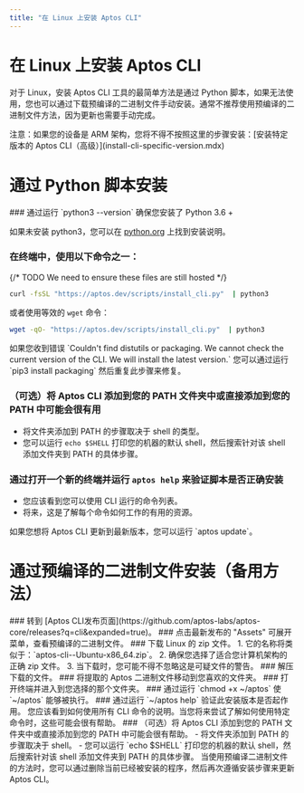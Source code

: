 ```yaml
---
title: "在 Linux 上安装 Aptos CLI"
---
```



# 在 Linux 上安装 Aptos CLI

对于 Linux，安装 Aptos CLI 工具的最简单方法是通过 Python 脚本，如果无法使用，您也可以通过下载预编译的二进制文件手动安装。通常不推荐使用预编译的二进制文件方法，因为更新也需要手动完成。

<Callout type="warning">
注意：如果您的设备是 ARM 架构，您将不得不按照这里的步骤安装：[安装特定版本的 Aptos CLI（高级）](install-cli-specific-version.mdx)
</Callout>

# 通过 Python 脚本安装

<Steps>
### 通过运行 `python3 --version` 确保您安装了 Python 3.6 +

如果未安装 python3，您可以在 [python.org](http://python.org) 上找到安装说明。

### 在终端中，使用以下命令之一：

{/* TODO We need to ensure these files are still hosted */}

```bash filename="Terminal"
curl -fsSL "https://aptos.dev/scripts/install_cli.py"  | python3
```

或者使用等效的 `wget` 命令：

```bash filename="Terminal"
wget -qO- "https://aptos.dev/scripts/install_cli.py"  | python3
```

<Callout type="warning">
如果您收到错误 `Couldn't find distutils or packaging. We cannot check the current version of the CLI. We will install the latest version.` 您可以通过运行 `pip3 install packaging` 然后重复此步骤来修复。
</Callout>

### （可选）将 Aptos CLI 添加到您的 PATH 文件夹中或直接添加到您的 PATH 中可能会很有用

- 将文件夹添加到 PATH 的步骤取决于 shell 的类型。
- 您可以运行 `echo $SHELL` 打印您的机器的默认 shell，然后搜索针对该 shell 添加文件夹到 PATH 的具体步骤。

### 通过打开一个新的终端并运行 `aptos help` 来验证脚本是否正确安装

- 您应该看到您可以使用 CLI 运行的命令列表。
- 将来，这是了解每个命令如何工作的有用的资源。
</Steps>

<Callout type="info" emoji="ℹ️">
如果您想将 Aptos CLI 更新到最新版本，您可以运行 `aptos update`。
</Callout>

# 通过预编译的二进制文件安装（备用方法）

<Steps>
### 转到 [Aptos CLI发布页面](https://github.com/aptos-labs/aptos-core/releases?q=cli&expanded=true)。
### 点击最新发布的 "Assets" 可展开菜单，查看预编译的二进制文件。
### 下载 Linux 的 zip 文件。
   1. 它的名称将类似于：`aptos-cli-<version>-Ubuntu-x86_64.zip`。
   2. 确保您选择了适合您计算机架构的正确 zip 文件。
   3. 当下载时，您可能不得不忽略这是可疑文件的警告。
### 解压下载的文件。
### 将提取的 Aptos 二进制文件移动到您喜欢的文件夹。
### 打开终端并进入到您选择的那个文件夹。
### 通过运行 `chmod +x ~/aptos` 使 `~/aptos` 能够被执行。
### 通过运行 `~/aptos help` 验证此安装版本是否起作用。
   您应该看到如何使用所有 CLI 命令的说明。当您将来尝试了解如何使用特定命令时，这些可能会很有帮助。
### （可选）将 Aptos CLI 添加到您的 PATH 文件夹中或直接添加到您的 PATH 中可能会很有帮助。
   - 将文件夹添加到 PATH 的步骤取决于 shell。
   - 您可以运行 `echo $SHELL` 打印您的机器的默认 shell，然后搜索针对该 shell 添加文件夹到 PATH 的具体步骤。

</Steps>

<Callout type="info" emoji="ℹ️">
当使用预编译二进制文件的方法时，您可以通过删除当前已经被安装的程序，然后再次遵循安装步骤来更新 Aptos CLI。
</Callout>
